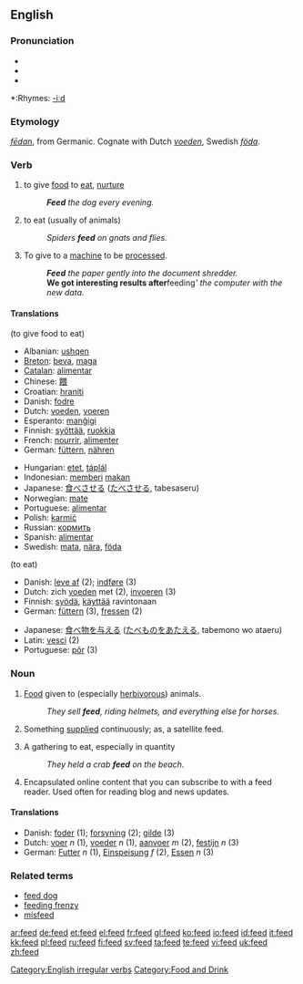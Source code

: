 {{wikipedia|dab=feed}}
==English==

===Pronunciation===
*{{SAMPA|/'fid/}}
*{{IPA|/'fid/}}
*{{audio|en-us-feed.ogg|Audio (US)}}

*:Rhymes: [[Rhymes:English:-iːd|-iːd]]

===Etymology===
{{OE.}} ''[[fedan|fēdan]]'', from Germanic.  Cognate with Dutch ''[[voeden]]'', Swedish ''[[föda]]''.

===Verb===
{{en-verb|feeds|feeding|fed}}

# {{transitive}} to give [[food]] to [[eat]], [[nurture]]
#:'''''Feed''' the dog every evening.''
# {{intransitive}} to eat (usually of animals)
#:''Spiders '''feed''' on gnats and flies.''
# {{transitive}} To give to a [[machine]] to be [[process]]ed.
#:'''''Feed''' the paper gently into the document shredder.''
#:'''We got interesting results after '''feeding''' the computer with the new data.''

====Translations====
(to give food to eat)
{{top}}
*Albanian: [[ushqen]]
*[[Breton]]: [[beva]], [[maga]]
*[[Catalan]]: [[alimentar]]
*Chinese: [[餵]]
*Croatian: [[hraniti]]
*Danish: [[fodre]]
*Dutch: [[voeden]], [[voeren]]
*Esperanto: [[manĝigi]]
*Finnish: [[syöttää]], [[ruokkia]]
*French: [[nourrir]], [[alimenter]]
*German: [[füttern]], [[nähren]]
{{mid}}
*Hungarian: [[etet]], [[táplál]]
*Indonesian: [[beri|memberi]] [[makan]]
*Japanese: [[食べさせる]] ([[たべさせる]], tabesaseru)
*Norwegian: [[mate#Norwegian|mate]]
*Portuguese: [[alimentar#Portuguese|alimentar]]
*Polish: [[karmić]]
*Russian: [[кормить]]
*Spanish: [[alimentar#Spanish|alimentar]]
*Swedish: [[mata]], [[nära]], [[föda]]
{{bottom}}

(to eat)
{{top}}
*Danish: [[leve af]] (2); [[indføre]] (3)
*Dutch: zich [[voeden]] met (2), [[invoeren]] (3)
*Finnish: [[syödä]], [[käyttää]] ravintonaan
*German: [[füttern]] (3), [[fressen]] (2)
{{mid}}
*Japanese: [[食べ物]]を[[与える]] ([[たべもの]]を[[あたえる]], tabemono wo ataeru)
*Latin: [[vesci]] (2)
*Portuguese: [[pôr]] (3)
{{bottom}}

===Noun===
{{en-noun|s|-}}

# {{uncountable}} [[food|Food]] given to (especially [[herbivor]]ous) animals.
#:''They sell '''feed''', riding helmets, and everything else for horses.''
# Something [[supply|supplied]] continuously; as, a satellite feed.
# {{countable}} A gathering to eat, especially in quantity
#:''They held a crab '''feed''' on the beach.''
# Encapsulated online content that you can subscribe to with a feed reader. Used often for reading blog and news updates.

====Translations====
{{rfc-trans}}
*Danish: [[foder]] (1); [[forsyning]] (2); [[gilde]] (3)
*Dutch: [[voer]] ''n'' (1), [[voeder]] ''n'' (1), [[aanvoer]] ''m'' (2), [[festijn]] ''n'' (3)
*German: [[Futter]] ''n'' (1), [[Einspeisung]] ''f'' (2), [[Essen]] ''n'' (3)

===Related terms===
*[[feed dog]]
*[[feeding frenzy]]
*[[misfeed]]

[[Category:English irregular verbs]]
[[Category:Food and Drink]]

[[ar:feed]]
[[de:feed]]
[[et:feed]]
[[el:feed]]
[[fr:feed]]
[[gl:feed]]
[[ko:feed]]
[[io:feed]]
[[id:feed]]
[[it:feed]]
[[kk:feed]]
[[pl:feed]]
[[ru:feed]]
[[fi:feed]]
[[sv:feed]]
[[ta:feed]]
[[te:feed]]
[[vi:feed]]
[[uk:feed]]
[[zh:feed]]